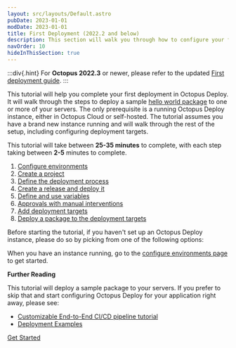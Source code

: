 ```yaml
---
layout: src/layouts/Default.astro
pubDate: 2023-01-01
modDate: 2023-01-01
title: First Deployment (2022.2 and below)
description: This section will walk you through how to configure your first deployment in Octopus Deploy.
navOrder: 10
hideInThisSection: true
---
```


:::div{.hint}
For **Octopus 2022.3** or newer, please refer to the updated [First deployment guide](/docs/getting-started/first-deployment).
:::

This tutorial will help you complete your first deployment in Octopus Deploy.  It will walk through the steps to deploy a sample [hello world package](https://octopus.com/images/docs/hello-world.1.0.0.zip) to one or more of your servers.  The only prerequisite is a running Octopus Deploy instance, either in Octopus Cloud or self-hosted.  The tutorial assumes you have a brand new instance running and will walk through the rest of the setup, including configuring deployment targets.

This tutorial will take between **25-35 minutes** to complete, with each step taking between **2-5** minutes to complete.

1. [Configure environments](/docs/getting-started/first-deployment/legacy-guide/configure-environments)
2. [Create a project](/docs/getting-started/first-deployment/legacy-guide/create-projects)
3. [Define the deployment process](/docs/getting-started/first-deployment/legacy-guide/define-the-deployment-process)
4. [Create a release and deploy it](/docs/getting-started/first-deployment/legacy-guide/create-and-deploy-a-release)
5. [Define and use variables](/docs/getting-started/first-deployment/define-and-use-variables)
6. [Approvals with manual interventions](/docs/getting-started/first-deployment/approvals-with-manual-interventions)
7. [Add deployment targets](/docs/getting-started/first-deployment/add-deployment-targets)
8. [Deploy a package to the deployment targets](/docs/getting-started/first-deployment/deploy-a-package)

Before starting the tutorial, if you haven't set up an Octopus Deploy instance, please do so by picking from one of the following options:

<OctopusDeploySetupOptions />

When you have an instance running, go to the [configure environments page](/docs/getting-started/first-deployment/legacy-guide/configure-environments) to get started.

**Further Reading**

This tutorial will deploy a sample package to your servers.  If you prefer to skip that and start configuring Octopus Deploy for your application right away, please see:

- [Customizable End-to-End CI/CD pipeline tutorial](https://octopus.com/docs/guides)
- [Deployment Examples](/docs/deployments)

<span><a class="btn btn-success" href="/docs/getting-started/first-deployment/legacy-guide/configure-environments/">Get Started</a></span>